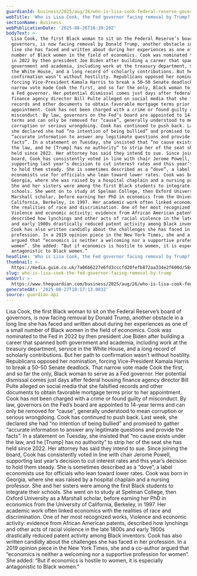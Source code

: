 ```yaml
---
guardianId: business/2025/aug/26/who-is-lisa-cook-federal-reserve-governor
webTitle: 'Who is Lisa Cook, the Fed governor facing removal by Trump?'
sectionName: Business
webPublicationDate: '2025-08-26T16:39:20Z'
bodyText: >-
  Lisa Cook, the first Black woman to sit on the Federal Reserve’s board of
  governors, is now facing removal by Donald Trump, another obstacle in a long
  line she has faced and written about during her experiences as one of a small
  number of Black women in the field of economics. Cook was nominated to the Fed
  in 2022 by then president Joe Biden after building a career that spanned both
  government and academia, including work at the treasury department, service in
  the White House, and a long record of scholarly contributions. But her path to
  confirmation wasn’t without hostility. Republicans opposed her nomination,
  forcing Vice-President Kamala Harris to break a 50–50 Senate deadlock. That
  narrow vote made Cook the first, and so far the only, Black woman to serve as
  a Fed governor. Her potential dismissal comes just days after federal housing
  finance agency director Bill Pulte alleged on social media that she falsified
  records and other documents to obtain favorable mortgage terms prior to her
  appointment. Cook has not been charged with a crime or found guilty of
  misconduct. By law, governors on the Fed’s board are appointed to 14-year
  terms and can only be removed for “cause”, generally understood to mean
  corruption or serious wrongdoing. Cook has continued to push back. Last week,
  she declared she had “no intention of being bullied” and promised to gather
  “accurate information to answer any legitimate questions and provide the
  facts”. In a statement on Tuesday, she insisted that “no cause exists under
  the law, and he [Trump] has no authority” to strip her of the seat she has
  held since 2022. Her attorney has said they intend to sue. Since joining the
  board, Cook has consistently voted in line with chair Jerome Powell,
  supporting last year’s decision to cut interest rates and this year’s decision
  to hold them steady. She is sometimes described as a “dove”, a label
  economists use for officials who lean toward lower rates. Cook was born in
  Georgia, where she was raised by a hospital chaplain and a nursing professor.
  She and her sisters were among the first Black students to integrate their
  schools. She went on to study at Spelman College, then Oxford University as a
  Marshall scholar, before earning her PhD in economics from the University of
  California, Berkeley, in 1997. Her academic work often linked economics with
  the realities of race and discrimination. One of her most recognized works,
  Violence and economic activity: evidence from African American patents,
  described how lynchings and other acts of racial violence in the late 1800s
  and early 1900s drastically reduced patent activity among Black inventors.
  Cook has also written candidly about the challenges she has faced in her
  profession. In a 2019 opinion piece in the New York Times, she and a co-author
  argued that “economics is neither a welcoming nor a supportive profession for
  women”. She added: “But if economics is hostile to women, it is especially
  antagonistic to Black women.”
headline: 'Who is Lisa Cook, the Fed governor facing removal by Trump?'
thumbnail: >-
  https://media.guim.co.uk/7a06b6227e6fd3cccfd20fefb872aa334e2f600d/584_0_5001_4000/500.jpg
slug: who-is-lisa-cook-the-fed-governor-facing-removal-by-trump
webUrl: >-
  https://www.theguardian.com/business/2025/aug/26/who-is-lisa-cook-federal-reserve-governor
generatedAt: '2025-08-27T10:17:13.003Z'
source: guardian-api
---
```

Lisa Cook, the first Black woman to sit on the Federal Reserve’s board of governors, is now facing removal by Donald Trump, another obstacle in a long line she has faced and written about during her experiences as one of a small number of Black women in the field of economics. Cook was nominated to the Fed in 2022 by then president Joe Biden after building a career that spanned both government and academia, including work at the treasury department, service in the White House, and a long record of scholarly contributions. But her path to confirmation wasn’t without hostility. Republicans opposed her nomination, forcing Vice-President Kamala Harris to break a 50–50 Senate deadlock. That narrow vote made Cook the first, and so far the only, Black woman to serve as a Fed governor. Her potential dismissal comes just days after federal housing finance agency director Bill Pulte alleged on social media that she falsified records and other documents to obtain favorable mortgage terms prior to her appointment. Cook has not been charged with a crime or found guilty of misconduct. By law, governors on the Fed’s board are appointed to 14-year terms and can only be removed for “cause”, generally understood to mean corruption or serious wrongdoing. Cook has continued to push back. Last week, she declared she had “no intention of being bullied” and promised to gather “accurate information to answer any legitimate questions and provide the facts”. In a statement on Tuesday, she insisted that “no cause exists under the law, and he [Trump] has no authority” to strip her of the seat she has held since 2022. Her attorney has said they intend to sue. Since joining the board, Cook has consistently voted in line with chair Jerome Powell, supporting last year’s decision to cut interest rates and this year’s decision to hold them steady. She is sometimes described as a “dove”, a label economists use for officials who lean toward lower rates. Cook was born in Georgia, where she was raised by a hospital chaplain and a nursing professor. She and her sisters were among the first Black students to integrate their schools. She went on to study at Spelman College, then Oxford University as a Marshall scholar, before earning her PhD in economics from the University of California, Berkeley, in 1997. Her academic work often linked economics with the realities of race and discrimination. One of her most recognized works, Violence and economic activity: evidence from African American patents, described how lynchings and other acts of racial violence in the late 1800s and early 1900s drastically reduced patent activity among Black inventors. Cook has also written candidly about the challenges she has faced in her profession. In a 2019 opinion piece in the New York Times, she and a co-author argued that “economics is neither a welcoming nor a supportive profession for women”. She added: “But if economics is hostile to women, it is especially antagonistic to Black women.”
